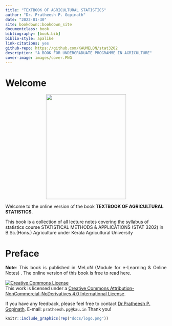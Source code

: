 ---
title: "TEXTBOOK OF AGRICULTURAL STATISTICS"
author: "Dr. Pratheesh P. Gopinath"
date: "2022-01-30"
site: bookdown::bookdown_site
documentclass: book
bibliography: [book.bib]
biblio-style: apalike
link-citations: yes
github-repo: https://github.com/KAUMELON/stat3202
description: "A BOOK FOR UNDERGRADUATE PROGRAMME IN AGRICULTURE"
cover-image: images/cover.PNG
---  
 

# Welcome {-} 
<p style="text-align: center;"><a href="https://coavellayani.kau.in/people/dr-pratheesh-p-gopinath"><img src="images/cover.png" class="cover" width="250" height="328"/></a></p>  
Welcome to the online version of the book **TEXTBOOK OF AGRICULTURAL STATISTICS**.  
<p>This book is a collection of all lecture notes covering the syllabus of statistics course STATISTICAL METHODS & APPLICATIONS (STAT 3202) in B.Sc.(Hons.) Agriculture under Kerala Agricultural University </p> 



# Preface {-}  
<p style="text-align: justify;">
</p>  
<p style="text-align: justify;"> **Note**: This book is published in MeLoN (Module for e-Learning & Online Notes) . The online version of this book is free to read here.</p> 
````{=html}
<a rel="license" href="http://creativecommons.org/licenses/by-nc-nd/4.0/"><img alt="Creative Commons License" style="border-width:0" src="https://i.creativecommons.org/l/by-nc-nd/4.0/88x31.png" /></a><br />This work is licensed under a <a rel="license" href="http://creativecommons.org/licenses/by-nc-nd/4.0/">Creative Commons Attribution-NonCommercial-NoDerivatives 4.0 International License</a>.
````
<p>If you have any feedback, please feel free to contact [Dr.Pratheesh P. Gopinath](https://coavellayani.kau.in/people/dr-pratheesh-p-gopinath). E-mail: `pratheesh.pg@kau.in` Thank you!</p>  

```{r logo, echo=FALSE,out.width="30%", fig.align='center'}
knitr::include_graphics(rep("docs/logo.png"))
```








